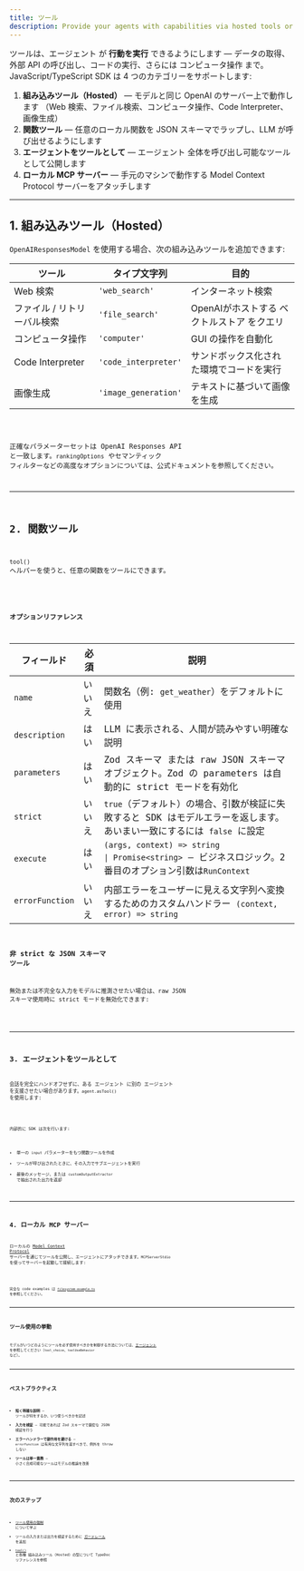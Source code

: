 ```yaml
---
title: ツール
description: Provide your agents with capabilities via hosted tools or custom function tools
---
```



ツールは、エージェント が **行動を実行** できるようにします — データの取得、外部 API の呼び出し、コードの実行、さらには コンピュータ操作 まで。JavaScript/TypeScript SDK は 4 つのカテゴリーをサポートします:

1. **組み込みツール（Hosted）** — モデルと同じ OpenAI のサーバー上で動作します （Web 検索、ファイル検索、コンピュータ操作、Code Interpreter、画像生成）
2. **関数ツール** — 任意のローカル関数を JSON スキーマでラップし、LLM が呼び出せるようにします
3. **エージェントをツールとして** — エージェント 全体を呼び出し可能なツールとして公開します
4. **ローカル MCP サーバー** — 手元のマシンで動作する Model Context Protocol サーバーをアタッチします

---

## 1. 組み込みツール（Hosted）

`OpenAIResponsesModel` を使用する場合、次の組み込みツールを追加できます:

| ツール                      | タイプ文字列         | 目的                                       |
| --------------------------- | -------------------- | ------------------------------------------ |
| Web 検索                    | `'web_search'`       | インターネット検索                         |
| ファイル / リトリーバル検索 | `'file_search'`      | OpenAIがホストする ベクトルストア をクエリ |
| コンピュータ操作            | `'computer'`         | GUI の操作を自動化                         |
| Code Interpreter            | `'code_interpreter'` | サンドボックス化された環境でコードを実行   |
| 画像生成                    | `'image_generation'` | テキストに基づいて画像を生成               |

<Code lang="typescript" code={toolsHostedToolsExample} title="Hosted tools" />

正確なパラメーターセットは OpenAI Responses API と一致します。`rankingOptions` やセマンティック フィルターなどの高度なオプションについては、公式ドキュメントを参照してください。

---

## 2. 関数ツール

`tool()` ヘルパーを使うと、任意の関数をツールにできます。

<Code
  lang="typescript"
  code={toolsFunctionExample}
  title="Function tool with Zod parameters"
/>

### オプションリファレンス

| フィールド      | 必須   | 説明                                                                                                                                                                                                  |
| --------------- | ------ | ----------------------------------------------------------------------------------------------------------------------------------------------------------------------------------------------------- |
| `name`          | いいえ | 関数名（例: `get_weather`）をデフォルトに使用                                                                                                                                                         |
| `description`   | はい   | LLM に表示される、人間が読みやすい明確な説明                                                                                                                                                          |
| `parameters`    | はい   | Zod スキーマ または raw JSON スキーマオブジェクト。Zod の parameters は自動的に strict モードを有効化                                                                                                 |
| `strict`        | いいえ | `true`（デフォルト）の場合、引数が検証に失敗すると SDK はモデルエラーを返します。あいまい一致にするには `false` に設定                                                                                |
| `execute`       | はい   | `(args, context) => string                                                                                               \| Promise<string>` — ビジネスロジック。2 番目のオプション引数は`RunContext` |
| `errorFunction` | いいえ | 内部エラーをユーザーに見える文字列へ変換するためのカスタムハンドラー `(context, error) => string`                                                                                                     |

### 非 strict な JSON スキーマ ツール

無効または不完全な入力をモデルに推測させたい場合は、raw JSON スキーマ使用時に strict モードを無効化できます:

<Code
  lang="typescript"
  code={nonStrictSchemaTools}
  title="Non-strict JSON schema tools"
/>

---

## 3. エージェントをツールとして

会話を完全にハンドオフせずに、ある エージェント に別の エージェント を支援させたい場合があります。`agent.asTool()` を使用します:

<Code lang="typescript" code={agentsAsToolsExample} title="Agents as tools" />

内部的に SDK は次を行います:

- 単一の `input` パラメーターをもつ関数ツールを作成
- ツールが呼び出されたときに、その入力でサブエージェントを実行
- 最後のメッセージ、または `customOutputExtractor` で抽出された出力を返却

---

## 4. ローカル MCP サーバー

ローカルの [Model Context Protocol](https://modelcontextprotocol.io/) サーバーを通じてツールを公開し、エージェントにアタッチできます。`MCPServerStdio` を使ってサーバーを起動して接続します:

<Code lang="typescript" code={mcpLocalServer} title="Local MCP server" />

完全な code examples は [`filesystem-example.ts`](https://github.com/openai/openai-agents-js/tree/main/examples/mcp/filesystem-example.ts) を参照してください。

---

## ツール使用の挙動

モデルがいつどのようにツールを必ず使用すべきかを制御する方法については、[エージェント](/openai-agents-js/ja/guides/agents#forcing-tool-use) を参照してください（`tool_choice`、`toolUseBehavior` など）。

---

## ベストプラクティス

- **短く明確な説明** — ツールが何をするか、いつ使うべきかを記述
- **入力を検証** — 可能であれば Zod スキーマで厳密な JSON 検証を行う
- **エラーハンドラーで副作用を避ける** — `errorFunction` は有用な文字列を返すべきで、例外を throw しない
- **ツールは単一責務** — 小さく合成可能なツールはモデルの推論を改善

---

## 次のステップ

- [ツール使用の強制](/openai-agents-js/ja/guides/agents#forcing-tool-use) について学ぶ
- ツールの入力または出力を検証するために [ガードレール](/openai-agents-js/ja/guides/guardrails) を追加
- [`tool()`](/openai-agents-js/openai/agents/functions/tool) と各種 組み込みツール（Hosted）の型について TypeDoc リファレンスを参照

